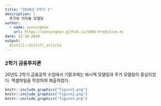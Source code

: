 ```yaml
---
title: "2020년 2학기 1"
description: |
  주가와 이자율 모델링
author:
  - name: sonsungman
    url: https://sonsungman.github.io/SKKU-Preditive.m/
date: 12-18-2020
output:
  distill::distill_article
---
```


### 2학기 금융투자론

20년도 2학기 금융공학 수업에서 기말과제는 바시첵 모델링과 주가 모델링이 중심이었다. 엑셀파일을 작성하여 제출하였다. 

```r
knitr::include_graphics("figure1.png")
knitr::include_graphics("figure2.png")
knitr::include_graphics("figure3.png")
```
